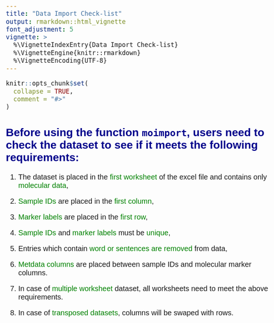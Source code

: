 ```yaml
---
title: "Data Import Check-list"
output: rmarkdown::html_vignette
font_adjustment: 5
vignette: >
  %\VignetteIndexEntry{Data Import Check-list}
  %\VignetteEngine{knitr::rmarkdown}
  %\VignetteEncoding{UTF-8}
---
```


```r
knitr::opts_chunk$set(
  collapse = TRUE,
  comment = "#>"
)
```
<style type="text/css">
body{ /* Normal  */
      font-size: 20px;
      font-family: Verdana, Geneva, sans-serif;
  }
  </style>
  
 <span style="color:Darkblue">Before using the function `moimport`, users need to check the dataset to see if it meets the following requirements:</span>
------

1. The dataset is placed in the  <span style="color:green">first worksheet</span> of the excel file and contains only <span style="color:green"> molecular data</span>,

1. <span style="color:green">Sample IDs</span> are placed in the <span style="color:green">first column</span>,

1. <span style="color:green"> Marker labels</span> are placed in the <span style="color:green">first row</span>,

1. <span style="color:green">Sample IDs</span> and <span style="color:green">marker labels</span> must be <span style="color:green">unique</span>,

1. Entries which contain <span style="color:green">word or sentences are removed</span> from data,

1. <span style="color:green">Metdata columns</span> are placed between sample IDs and molecular marker columns.

1. In case of <span style="color:green">multiple worksheet</span> dataset, all worksheets need to meet the above requirements.

1. In case of <span style="color:green">transposed datasets</span>, columns will be swaped with rows.
